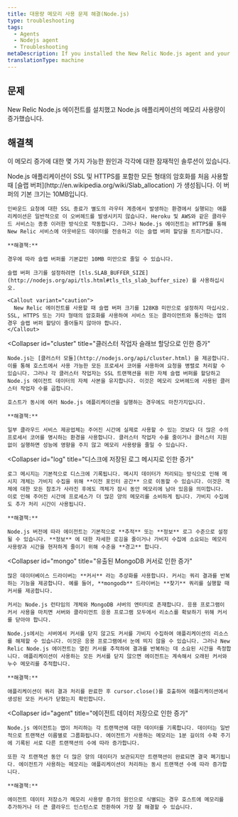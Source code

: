 ```yaml
---
title: 대용량 메모리 사용 문제 해결(Node.js)
type: troubleshooting
tags:
  - Agents
  - Nodejs agent
  - Troubleshooting
metaDescription: If you installed the New Relic Node.js agent and your application's memory usage increases read this troubleshooting doc for potential causes and solutions.
translationType: machine
---
```


## 문제

New Relic Node.js 에이전트를 설치했고 Node.js 애플리케이션의 메모리 사용량이 증가했습니다.

## 해결책

이 메모리 증가에 대한 몇 가지 가능한 원인과 각각에 대한 잠재적인 솔루션이 있습니다.

<CollapserGroup>
  <Collapser
    id="slab"
    title="TLS 메모리 버퍼 할당으로 인한 증가"
  >
    Node.js 애플리케이션이 SSL 및 HTTPS를 포함한 모든 형태의 암호화를 처음 사용할 때 [슬랩 버퍼](http://en.wikipedia.org/wiki/Slab_allocation) 가 생성됩니다. 이 버퍼의 기본 크기는 10MB입니다.

    인바운드 요청에 대한 SSL 종료가 별도의 라우터 계층에서 발생하는 환경에서 실행되는 애플리케이션은 일반적으로 이 오버헤드를 발생시키지 않습니다. Heroku 및 AWS와 같은 클라우드 서비스는 종종 이러한 방식으로 작동합니다. 그러나 Node.js 에이전트는 HTTPS를 통해 New Relic 서비스에 아웃바운드 데이터를 전송하고 이는 슬랩 버퍼 할당을 트리거합니다.

    **해결책:**

    경우에 따라 슬랩 버퍼를 기본값인 10MB 미만으로 줄일 수 있습니다.

    슬랩 버퍼 크기를 설정하려면 [tls.SLAB_BUFFER_SIZE](http://nodejs.org/api/tls.html#tls_tls_slab_buffer_size) 를 사용하십시오.

    <Callout variant="caution">
      New Relic 에이전트를 사용할 때 슬랩 버퍼 크기를 128KB 미만으로 설정하지 마십시오. SSL, HTTPS 또는 기타 형태의 암호화를 사용하여 서비스 또는 클라이언트와 통신하는 앱의 경우 슬랩 버퍼 할당이 줄어들지 않아야 합니다.
    </Callout>
  </Collapser>

  <Collapser
    id="cluster"
    title="클러스터 작업자 슬래브 할당으로 인한 증가"
  >
    Node.js는 [클러스터 모듈](http://nodejs.org/api/cluster.html) 을 제공합니다. 이를 통해 호스트에서 사용 가능한 모든 프로세서 코어를 사용하여 요청을 병렬로 처리할 수 있습니다. 그러나 각 클러스터 작업자는 SSL 트랜잭션을 위한 자체 슬랩 버퍼를 할당하고 Node.js 에이전트 데이터의 자체 사본을 유지합니다. 이것은 메모리 오버헤드에 사용된 클러스터 작업자 수를 곱합니다.

    호스트가 동시에 여러 Node.js 애플리케이션을 실행하는 경우에도 마찬가지입니다.

    **해결책:**

    일부 클라우드 서비스 제공업체는 주어진 시간에 실제로 사용할 수 있는 것보다 더 많은 수의 프로세서 코어를 명시하는 환경을 사용합니다. 클러스터 작업자 수를 줄이거나 클러스터 지원 없이 실행하면 성능에 영향을 주지 않고 메모리 사용량을 줄일 수 있습니다.
  </Collapser>

  <Collapser
    id="log"
    title="디스크에 저장된 로그 메시지로 인한 증가"
  >
    로그 메시지는 기본적으로 디스크에 기록됩니다. 메시지 데이터가 처리되는 방식으로 인해 메시지 개체는 가비지 수집을 위해 **이전 포인터 공간** 으로 이동할 수 있습니다. 이것은 객체에 대한 모든 참조가 사라진 후에도 객체가 잠시 동안 메모리에 남아 있음을 의미합니다. 이로 인해 주어진 시간에 프로세스가 더 많은 양의 메모리를 소비하게 됩니다. 가비지 수집에도 추가 처리 시간이 사용됩니다.

    **해결책:**

    Node.js 버전에 따라 에이전트는 기본적으로 **추적** 또는 **정보** 로그 수준으로 설정될 수 있습니다. **정보** 에 대한 자세한 로깅을 줄이거나 가비지 수집에 소요되는 메모리 사용량과 시간을 현저하게 줄이기 위해 수준을 **경고** 합니다.
  </Collapser>

  <Collapser
    id="mongo"
    title="유출된 MongoDB 커서로 인한 증가"
  >
    많은 데이터베이스 드라이버는 **커서** 라는 추상화를 사용합니다. 커서는 쿼리 결과를 반복하는 기능을 제공합니다. 예를 들어, **mongodb** 드라이버는 **찾기** 쿼리를 실행할 때 커서를 제공합니다.

    커서는 Node.js 런타임의 개체와 MongoDB 서버의 엔터티로 존재합니다. 응용 프로그램이 커서 사용을 마치면 서버와 클라이언트 응용 프로그램 모두에서 리소스를 확보하기 위해 커서를 닫아야 합니다.

    Node.js에서는 서버에서 커서를 닫지 않고도 커서를 가비지 수집하여 애플리케이션의 리소스를 해제할 수 있습니다. 이것은 응용 프로그램에서 눈에 띄지 않을 수 있습니다. 그러나 New Relic Node.js 에이전트는 열린 커서를 추적하여 결과를 반복하는 데 소요된 시간을 측정합니다. 애플리케이션이 사용하는 모든 커서를 닫지 않으면 에이전트는 계속해서 오래된 커서와 누수 메모리를 추적합니다.

    **해결책:**

    애플리케이션이 쿼리 결과 처리를 완료한 후 cursor.close()를 호출하여 애플리케이션에서 생성된 모든 커서가 닫혔는지 확인합니다.
  </Collapser>

  <Collapser
    id="agent"
    title="에이전트 데이터 저장으로 인한 증가"
  >
    Node.js 에이전트는 앱이 처리하는 각 트랜잭션에 대한 데이터를 기록합니다. 데이터는 일반적으로 트랜잭션 이름별로 그룹화됩니다. 에이전트가 사용하는 메모리는 1분 길이의 수확 주기에 기록된 서로 다른 트랜잭션의 수에 따라 증가합니다.

    또한 각 트랜잭션 동안 더 많은 양의 데이터가 보관되지만 트랜잭션이 완료되면 결국 폐기됩니다. 에이전트가 사용하는 메모리는 애플리케이션이 처리하는 동시 트랜잭션 수에 따라 증가합니다.

    **해결책:**

    에이전트 데이터 저장소가 메모리 사용량 증가의 원인으로 식별되는 경우 호스트에 메모리를 추가하거나 더 큰 클라우드 인스턴스로 전환하여 가장 잘 해결할 수 있습니다.
  </Collapser>
</CollapserGroup>